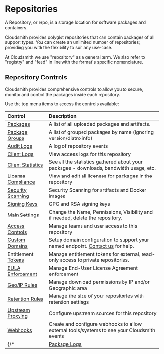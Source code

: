 
# Repositories

A Repository, or repo, is a storage location for software packages and containers.

Cloudsmith provides polyglot repositories that can contain packages of all support types. You can create an unlimited number of repositories; providing you with the flexibility to suit any use-case.

<Note variant="note">
  At Cloudsmith we use "repository" as a general term. We also refer to "registry" and "feed" in line with the format's specific nomenclature.
</Note>

## Repository Controls

Cloudsmith provides comprehensive controls to allow you to secure, monitor and control the packages inside each repository. 

Use the top menu items to access the controls available:

<BlockImage src={img_Screenshot_2024_10_18_at_22_21_48} alt="Repository Settings"></BlockImage>

|Control|Description|
|:---|:---|
|[Packages](/formats)|A list of all uploaded packages and artifacts.|
|[Package Groups](/artifact-management/package-groups)|A list of grouped packages by name (ignoring version/distro info)|
|[Audit Logs](/logs-and-observability/audit-logs) | A log of repository events|
|[Client Logs](/logs-and-observability/client-logs)| View access logs for this repository|
|[Client Statistics](/logs-and-observability/usage)|See all the statistics gathered about your packages - downloads, bandwidth usage, etc.|
|[License Compliance](/policy-management/license-compliance)|View and edit all licenses for packages in the repository|
|[Security Scanning](/policy-management/vulnerability-policy)|Security Scanning for artifacts and Docker images|
|[Signing Keys](/supply-chain-security/signing-keys)|GPG and RSA signing keys|
|[Main Settings](/repositories/repository-settings)|Change the Name, Permissions, Visibility and if needed, delete the repository.|
|[Access Controls](/repositories/repository-privileges#access-control)|Manage teams and user access to this repository|
|[Custom Domains](/workspaces/custom-domains)|Setup domain configuration to support your named endpoint. [Contact us](https://cloudsmith.com/company/contact-us) for help.|
|[Entitlement Tokens](/software-distribution/entitlement-tokens)|Manage entitlement tokens for external, read-only access to private repositories.|
|[EULA Enforcement](/software-distribution/eula) | Manage End-User License Agreement enforcement|
|[Geo/IP Rules](/policy-management/geoip-rules) | Manage download permissions by IP and/or Geographic area|
|[Retention Rules](/artifact-management/retention-rules) | Manage the size of your repositories with retention settings|
|[Upstream Proxying](/repositories/upstreams)|Configure upstream sources for this repository|
|[Webhooks](/developer-tools/webhooks)|Create and configure webhooks to allow external tools/systems to see your Cloudsmith events|
{/* |[Package Logs](/logs-and-observability/package-logs)|View logs of package events for this repository| */}
